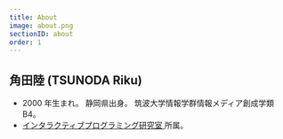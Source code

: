 ```yaml
---
title: About
image: about.png
sectionID: about
order: 1
---
```


## 角田陸 (TSUNODA Riku)

- 2000 年生まれ。
  静岡県出身。
  筑波大学情報学群情報メディア創成学類 B4。
- <a href="https://www.iplab.cs.tsukuba.ac.jp/" target="_blank" rel="noopener noreferrer">
    インタラクティブプログラミング研究室
  </a>
  所属。
